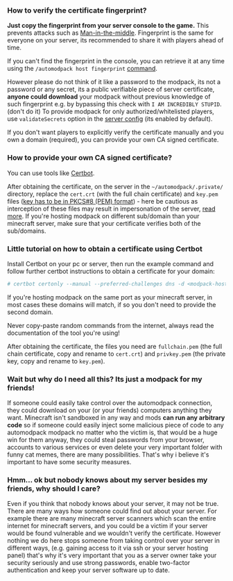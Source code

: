 ### How to verify the certificate fingerprint?
**Just copy the fingerprint from your server console to the game.** This prevents attacks such as [Man-in-the-middle](https://en.wikipedia.org/wiki/Man-in-the-middle_attack). Fingerprint is the same for everyone on your server, its recommended to share it with players ahead of time.

If you can't find the fingerprint in the console, you can retrieve it at any time using the `/automodpack host fingerprint` [command](../commands/commands).

However please do not think of it like a password to the modpack, its not a password or any secret, its a public verifiable piece of server certificate, **anyone could download** your modpack without previous knowledge of such fingerprint e.g. by bypassing this check with `I AM INCREDIBLY STUPID`. (don't do it)
<Callout>
To provide modpack for only authorized/whitelisted players, use `validateSecrets` option in the [server config](../configuration/server-config) (its enabled by default).
</Callout>

If you don't want players to explicitly verify the certificate manually and you own a domain (required), you can provide your own CA signed certificate.

### How to provide your own CA signed certificate?

You can use tools like [Certbot](https://eff-certbot.readthedocs.io/en/stable/install.html).

After obtaining the certificate, on the server in the `~/automodpack/.private/` directory, replace the `cert.crt` (with the full chain certificate) and `key.pem` files ([key has to be in PKCS#8 (PEM) format](https://netty.io/wiki/sslcontextbuilder-and-private-key.html)) - here be cautious as interception of these files may result in impersonation of the server, [read more](https://security.stackexchange.com/a/16694).
If you're hosting modpack on different sub/domain than your minecraft server, make sure that your certificate verifies both of the sub/domains.

### Little tutorial on how to obtain a certificate using Certbot

Install Certbot on your pc or server, then run the example command and follow further certbot instructions to obtain a certificate for your domain:

```bash
# certbot certonly --manual --preferred-challenges dns -d <modpack-host-domain> -d <minecraft-server-domain>
```
If you're hosting modpack on the same port as your minecraft server, in most cases these domains will match, if so you don't need to provide the second domain.

<Callout variant="warning">
Never copy-paste random commands from the internet, always read the documentation of the tool you're using!
</Callout>

After obtaining the certificate, the files you need are `fullchain.pem` (the full chain certificate, copy and rename to `cert.crt`) and `privkey.pem` (the private key, copy and rename to `key.pem`).

### Wait but why do I need all this? Its just a modpack for my friends!

If someone could easily take control over the automodpack connection, they could download on your (or your friends) computers anything they want.
Minecraft isn't sandboxed in any way and mods **can run any arbitrary code** so if someone could easily inject some malicious piece of code to any automodpack modpack no matter who the victim is, that would be a huge win for them anyway, they could steal passwords from your browser, accounts to various services or even delete your very important folder with funny cat memes, there are many possibilities.
That's why i believe it's important to have some security measures.

### Hmm... ok but nobody knows about my server besides my friends, why should I care?

Even if you think that nobody knows about your server, it may not be true. There are many ways how someone could find out about your server.
For example there are many minecraft server scanners which scan the entire internet for minecraft servers, and you could be a victim if your server would be found vulnerable and we wouldn't verify the certificate.
However nothing we do here stops someone from taking control over your server in different ways, (e.g. gaining access to it via ssh or your server hosting panel) that's why it's very important that you as a server owner take your security seriously and use strong passwords, enable two-factor authentication and keep your server software up to date.
